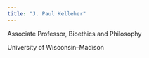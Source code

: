 ```yaml
---
title: "J. Paul Kelleher"
---
```


Associate Professor, Bioethics and Philosophy

University of Wisconsin--Madison
